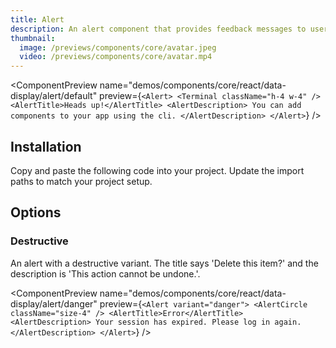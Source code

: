 ```yaml
---
title: Alert
description: An alert component that provides feedback messages to users.
thumbnail:
  image: /previews/components/core/avatar.jpeg
  video: /previews/components/core/avatar.mp4
---
```


<ComponentPreview
  name="demos/components/core/react/data-display/alert/default"
  preview={`<Alert>
    <Terminal className="h-4 w-4" />
    <AlertTitle>Heads up!</AlertTitle>
    <AlertDescription>
        You can add components to your app using the cli.
    </AlertDescription>
</Alert>`}
/>

## Installation

<Steps>
  <Step>Copy and paste the following code into your project.</Step>
  <ComponentSource name={["components/core/default/react/data-display/alert"]} extension={["tsx"]} />
  <Step>Update the import paths to match your project setup.</Step>
</Steps>

## Options

### Destructive

An alert with a destructive variant. The title says 'Delete this item?' and the description is 'This action cannot be undone.'.

<ComponentPreview
  name="demos/components/core/react/data-display/alert/danger"
  preview={`<Alert variant="danger">
    <AlertCircle className="size-4" />
    <AlertTitle>Error</AlertTitle>
    <AlertDescription>
        Your session has expired. Please log in again.
    </AlertDescription>
</Alert>`}
/>
